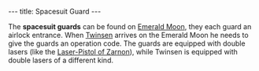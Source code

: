 ---
title: Spacesuit Guard
---

{{Infobox Enemy
 |image=Spacesuit Guard.png
 |race=sup
 |gender=male
 |size=average
 |lba1=
 |lba2=yes
 |alignment=emperor
 |occupation=Guards the Main Building
 |requires=red
 |melee=
 |ranged=yes
 |magic=
 |explosive=
 |range=medium
 |speed=slow
 |damage=
 |rate=
 |reaction=
 |recovery=
}}

The '''spacesuit guards''' can be found on [[Emerald Moon]], they each guard an airlock entrance. When [[Twinsen]] arrives on the Emerald Moon he needs to give the guards an operation code.
The guards are equipped with double lasers (like the [[Laser-Pistol of Zarnon]]), while Twinsen is equipped with double lasers of a different kind.
{{stub}}